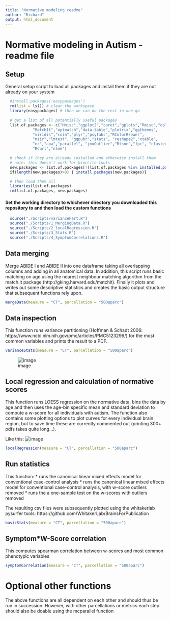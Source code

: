 ```yaml
---
title: "Normative modeling readme"
author: "Richard"
output: html_document
---
```

# Normative modeling in Autism - readme file

## Setup
General setup script to load all packages and install them if they are not already on your system

```r
  #install.packages('easypackages')
  rm(list = ls()) # clear the workspace
  library(easypackages) # then we can do the rest in one go
  
  # get a list of all potentially useful packages
  list.of.packages <- c("Hmisc","ggplot2","caret","gplots","Rmisc","dplyr",
            "MatchIt","optmatch","data.table","plotrix","ggthemes",
            "viridis","coin","plyr","psytabs","RColorBrewer",
            "msir","lmtest", "ggpubr","stats", "reshape2","xtable",
            "ez","apa","parallel", "jmuOutlier","Rtsne","fpc", "cluster",
            "RCurl","nlme")

  # check if they are already installed and otherwise install them
  # note: this doesn't work for biocLite tools
  new.packages <- list.of.packages[!(list.of.packages %in% installed.packages()[,"Package"])]
  if(length(new.packages)>0) { install.packages(new.packages)}

  # then load them all
  libraries(list.of.packages)
  rm(list.of.packages, new.packages)
```

#### Set the working directory to whichever directory you downloaded this repository to and then load the custom functions 
```r
  source("./Scripts/variancePart.R")
  source("./Scripts/1_MergingData.R")
  source("./Scripts/2_localRegression.R")
  source("./Scripts/3_Stats.R")
  source("./Scripts/4_SymptomCorrelations.R")
```

## Data merging
Merge ABIDE I and ABIDE II into one dataframe taking all overlapping columns and adding in all anatomical data. In addition, this script runs basic matching on age using the nearest neighbour matching algorithm from the match.it package (http://gking.harvard.edu/matchit). Finally it plots and writes out some descriptive statistics and creates the basic output structure that subsequent functions rely upon.
```r
mergeData(measure = "CT", parcellation = "500aparc")
```

## Data inspection
This function runs variance partitioning (Hoffman & Schadt 2006: https://www.ncbi.nlm.nih.gov/pmc/articles/PMC5123296/) for the most common variables and prints the result to a PDF.
```r
varianceStats(measure = "CT", parcellation = "500aparc")
```
![image](./Plots/VarianceContribution.png)

## Local regression and calculation of normative scores
This function runs LOESS regression on the normative data, bins the data by age and then uses the age-bin specific mean and standard deviation to compute a w-score for all individuals with autism. The function also contains some plotting options to plot curves for every individual brain region, but to save time these are currently commented out (printing 300+ pdfs takes quite long...).

Like this:
![image](./Plots/Overview2.png)
```r
localRegression(measure = "CT", parcellation = "500aparc")
```

## Run statistics
This function: 
* runs the canonical linear mixed effects model for conventional case-control analysis
* runs the canonical linear mixed effects model for conventional case-control analysis, with w-score outliers removed
* runs the a one-sample test on the w-scores with outliers removed

The resulting csv files were subsequently plotted using the whitakerlab pysurfer tools: https://github.com/WhitakerLab/BrainsForPublication
```r
basicStats(measure = "CT", parcellation = "500aparc")
```

## Symptom*W-Score correlation
This computes spearman correlation between w-scores and most common phenotypic variables
```r
symptomCorrelation(measure = "CT", parcellation = "500aparc")
```

# Optional other functions
The above functions are all dependent on each other and should thus be run in succession. However, with other parcellations or metrics each step should also be doable using the mcparallel function
